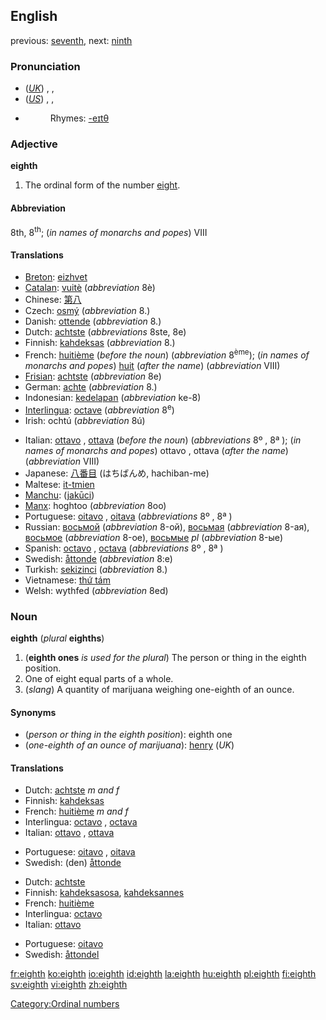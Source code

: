 ==English==
previous: [[seventh]], next: [[ninth]]

===Pronunciation===
*(''[[Received Pronunciation|UK]]'') {{AHD|ātth}}, {{IPA|/eɪtθ/}}, {{SAMPA|/eItT/}}
*(''[[General American|US]]'') {{AHD|ātth}}, {{IPA|/eɪtθ/, /eɪθ/}},  {{SAMPA|/eItT/, /eIT/}}
*{{audio|en-us-eighth.ogg|Audio (US)}}
*:Rhymes: [[Rhymes:English:-eɪtθ|-eɪtθ]]

===Adjective===
'''eighth'''

# The ordinal form of the number [[eight]].

====Abbreviation====
8th, 8<sup>th</sup>; (''in names of monarchs and popes'') VIII

====Translations====
{{top}}
*[[Breton]]: [[eizhvet]]
*[[Catalan]]: [[vuitè]] (''abbreviation'' 8è)
*Chinese: [[第八]]
*Czech: [[osmý]] (''abbreviation'' 8.)
*Danish: [[ottende]] (''abbreviation'' 8.)
*Dutch: [[achtste]] (''abbreviations'' 8ste, 8e)
*Finnish: [[kahdeksas]] (''abbreviation'' 8.)
*French: [[huitième]] (''before the noun'') (''abbreviation'' 8<sup>ème</sup>); (''in names of monarchs and popes'') [[huit]] (''after the name'') (''abbreviation'' VIII)
*[[Frisian]]: [[achtste]] (''abbreviation'' 8e)
*German: [[achte]] (''abbreviation'' 8.)
*Indonesian: [[kedelapan]] (''abbreviation'' ke-8)
*[[Interlingua]]: [[octave]] (''abbreviation'' 8<sup>e</sup>)
*Irish: ochtú (''abbreviation'' 8ú)
{{mid}}
*Italian: [[ottavo]] {{m}}, [[ottava]] {{f}} (''before the noun'') (''abbreviations'' 8º {{m}}, 8ª {{f}}); (''in names of monarchs and popes'') ottavo {{m}}, ottava {{f}} (''after the name'') (''abbreviation'' VIII)
*Japanese: [[八番目]] (はちばんめ, hachiban-me)
*Maltese: [[it-tmien]]
*[[Manchu]]: ([[jakūci]])
*[[Manx]]: hoghtoo (''abbreviation'' 8oo)
*Portuguese: [[oitavo]] {{m}}, [[oitava]] {{f}} (''abbreviations'' 8º {{m}}, 8ª {{f}})
*Russian: [[восьмой]] {{m}} (''abbreviation'' 8-ой), [[восьмая]] {{f}} (''abbreviation'' 8-ая), [[восьмое]] {{n}} (''abbreviation'' 8-ое), [[восьмые]] ''pl'' (''abbreviation'' 8-ые)
*Spanish: [[octavo]] {{m}}, [[octava]] {{f}} (''abbreviations'' 8º {{m}}, 8ª {{f}})
*Swedish: [[åttonde]] (''abbreviation'' 8:e)
*Turkish: [[sekizinci]] (''abbreviation'' 8.)
*Vietnamese: [[thứ tám]]
*Welsh: wythfed (''abbreviation'' 8ed)
{{bottom}}

===Noun===
'''eighth''' (''plural'' '''eighths''')

# ('''eighth ones''' ''is used for the plural'') The person or thing in the eighth position.
# One of eight equal parts of a whole.
# (''slang'') A quantity of marijuana weighing one-eighth of an ounce.

====Synonyms====
*(''person or thing in the eighth position''): eighth one
*(''one-eighth of an ounce of marijuana''): [[henry]] (''UK'')

====Translations====
{{trans-top|person or thing in the eighth position}}
*Dutch: [[achtste]] ''m and f''
*Finnish: [[kahdeksas]]
*French: [[huitième]] ''m and f''
*Interlingua: [[octavo]] {{m}}, [[octava]] {{f}}
*Italian: [[ottavo]] {{m}}, [[ottava]] {{f}}
{{trans-mid}}
*Portuguese: [[oitavo]] {{m}}, [[oitava]] {{f}}
*Swedish: (den) [[åttonde]] {{c}}
{{trans-bottom}}

{{trans-top|one of eight equal parts of a whole}}
*Dutch: [[achtste]] {{n}}
*Finnish: [[kahdeksasosa]], [[kahdeksannes]]
*French: [[huitième]] {{m}}
*Interlingua: [[octavo]]
*Italian: [[ottavo]] {{m}}
{{trans-mid}}
*Portuguese: [[oitavo]] {{m}}
*Swedish: [[åttondel]] {{c}}
{{trans-bottom}}

{{trans-top|slang: a quantity of marijuana weighing one-eighth of an ounce}}
{{trans-mid}}
{{trans-bottom}}

[[Category:Ordinal numbers]]

[[fr:eighth]]
[[ko:eighth]]
[[io:eighth]]
[[id:eighth]]
[[la:eighth]]
[[hu:eighth]]
[[pl:eighth]]
[[fi:eighth]]
[[sv:eighth]]
[[vi:eighth]]
[[zh:eighth]]